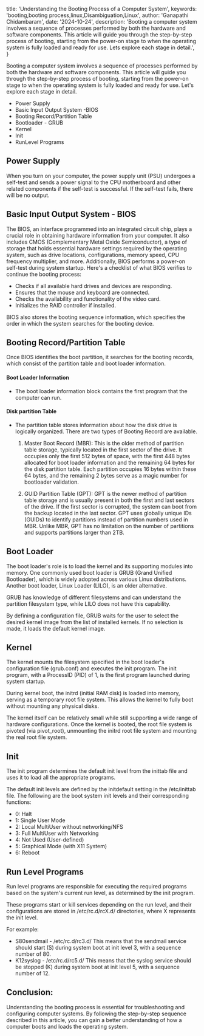   title: 'Understanding the Booting Process of a Computer System',
  keywords: 'booting,booting process,linux,Disambiguation,Linux',
  author: 'Ganapathi Chidambaram',
  date: '2024-10-24',
  description:
    'Booting a computer system involves a sequence of processes performed by both the hardware and software components. This article will guide you through the step-by-step process of booting, starting from the power-on stage to when the operating system is fully loaded and ready for use. Lets explore each stage in detail.',
}

Booting a computer system involves a sequence of processes performed by both the hardware and software components. This article will guide you through the step-by-step process of booting, starting from the power-on stage to when the operating system is fully loaded and ready for use. Let's explore each stage in detail.

- Power Supply
- Basic Input Output System -BIOS
- Booting Record/Partition Table
- Bootloader - GRUB
- Kernel
- Init
- RunLevel Programs


## Power Supply

When you turn on your computer, the power supply unit (PSU) undergoes a self-test and sends a power signal to the CPU motherboard and other related components if the self-test is successful. If the self-test fails, there will be no output.


## Basic Input Output System - BIOS

The BIOS, an interface programmed into an integrated circuit chip, plays a crucial role in obtaining hardware information from your computer. It also includes CMOS (Complementary Metal Oxide Semiconductor), a type of storage that holds essential hardware settings required by the operating system, such as drive locations, configurations, memory speed, CPU frequency multiplier, and more. Additionally, BIOS performs a power-on self-test during system startup. Here's a checklist of what BIOS verifies to continue the booting process:

- Checks if all available hard drives and devices are responding.
- Ensures that the mouse and keyboard are connected.
- Checks the availability and functionality of the video card.
- Initializes the RAID controller if installed.

BIOS also stores the booting sequence information, which specifies the order in which the system searches for the booting device.

## Booting Record/Partition Table

Once BIOS identifies the boot partition, it searches for the booting records, which consist of the partition table and boot loader information.

#### Boot Loader Information

  - The boot loader information block contains the first program that the computer can run.

#### Disk partition Table

  - The partition table stores information about how the disk drive is logically organized.
    There are two types of Booting Record are available.

    1. Master Boot Record (MBR): This is the older method of partition table storage, typically located in the first sector of the drive. It occupies only the first 512 bytes of space, with the first 448 bytes allocated for boot loader information and the remaining 64 bytes for the disk partition table. Each partition occupies 16 bytes within these 64 bytes, and the remaining 2 bytes serve as a magic number for bootloader validation.

    2. GUID Partition Table (GPT): GPT is the newer method of partition table storage and is usually present in both the first and last sectors of the drive. If the first sector is corrupted, the system can boot from the backup located in the last sector. GPT uses globally unique IDs (GUIDs) to identify partitions instead of partition numbers used in MBR. Unlike MBR, GPT has no limitation on the number of partitions and supports partitions larger than 2TB.


## Boot Loader

The boot loader's role is to load the kernel and its supporting modules into memory. One commonly used boot loader is GRUB (Grand Unified Bootloader), which is widely adopted across various Linux distributions. Another boot loader, Linux Loader (LILO), is an older alternative.

GRUB has knowledge of different filesystems and can understand the partition filesystem type, while LILO does not have this capability.

By defining a configuration file, GRUB waits for the user to select the desired kernel image from the list of installed kernels. If no selection is made, it loads the default kernel image.

## Kernel

The kernel mounts the filesystem specified in the boot loader's configuration file (grub.conf) and executes the init program. The init program, with a ProcessID (PID) of 1, is the first program launched during system startup.

During kernel boot, the initrd (initial RAM disk) is loaded into memory, serving as a temporary root file system. This allows the kernel to fully boot without mounting any physical disks.

The kernel itself can be relatively small while still supporting a wide range of hardware configurations. Once the kernel is booted, the root file system is pivoted (via pivot_root), unmounting the initrd root file system and mounting the real root file system.

## Init

The init program determines the default init level from the inittab file and uses it to load all the appropriate programs.

The default init levels are defined by the initdefault setting in the /etc/inittab file. The following are the boot system init levels and their corresponding functions:

- 0: Halt
- 1: Single User Mode
- 2: Local MultiUser without networking/NFS
- 3: Full MultiUser with Networking
- 4: Not Used (User-defined)
- 5: Graphical Mode (with X11 System)
- 6: Reboot


## Run Level Programs

Run level programs are responsible for executing the required programs based on the system's current run level, as determined by the init program.

These programs start or kill services depending on the run level, and their configurations are stored in /etc/rc.d/rcX.d/ directories, where X represents the init level.

For example:

  - S80sendmail - /etc/rc.d/rc3.d/
  This means that the sendmail service should start (S) during system boot at init level 3, with a sequence number of 80.
  - K12syslog - /etc/rc.d/rc5.d/
  This means that the syslog service should be stopped (K) during system boot at init level 5, with a sequence number of 12.

## Conclusion:

Understanding the booting process is essential for troubleshooting and configuring computer systems. By following the step-by-step sequence described in this article, you can gain a better understanding of how a computer boots and loads the operating system.